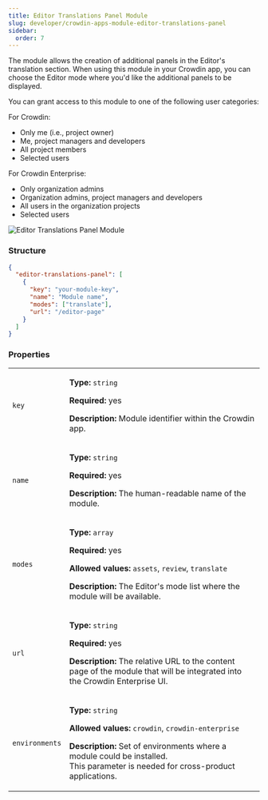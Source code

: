 ```yaml
---
title: Editor Translations Panel Module
slug: developer/crowdin-apps-module-editor-translations-panel
sidebar:
  order: 7
---
```



The module allows the creation of additional panels in the Editor's translation section. When using this module in your Crowdin app, you can choose the Editor mode where you'd like the additional panels to be displayed.

You can grant access to this module to one of the following user categories:

For Crowdin:

* Only me (i.e., project owner)
* Me, project managers and developers
* All project members
* Selected users

For Crowdin Enterprise:

* Only organization admins
* Organization admins, project managers and developers
* All users in the organization projects
* Selected users

<Image src={editorTP} alt="Editor Translations Panel Module" />

### Structure

```json
{
  "editor-translations-panel": [
    {
      "key": "your-module-key",
      "name": "Module name",
      "modes": ["translate"],
      "url": "/editor-page"
    }
  ]
}
```

### Properties

<table>
  <tbody>
    <tr>
      <td><code>key</code></td>
      <td>
        <p><strong>Type:</strong> <code>string</code></p>
        <p><strong>Required:</strong> yes</p>
        <p><strong>Description:</strong> Module identifier within the Crowdin app.</p>
      </td>
    </tr>
    <tr>
      <td><code>name</code></td>
      <td>
        <p><strong>Type:</strong> <code>string</code></p>
        <p><strong>Required:</strong> yes</p>
        <p><strong>Description:</strong> The human-readable name of the module.</p>
      </td>
    </tr>
    <tr>
      <td><code>modes</code></td>
      <td>
        <p><strong>Type:</strong> <code>array</code></p>
        <p><strong>Required:</strong> yes</p>
        <p><strong>Allowed values:</strong> <code>assets</code>, <code>review</code>, <code>translate</code></p>
        <p><strong>Description:</strong> The Editor's mode list where the module will be available.</p>
      </td>
    </tr>
    <tr>
      <td><code>url</code></td>
      <td>
        <p><strong>Type:</strong> <code>string</code></p>
        <p><strong>Required:</strong> yes</p>
        <p><strong>Description:</strong> The relative URL to the content page of the module that will be integrated into the Crowdin Enterprise UI.</p>
      </td>
    </tr>
    <tr>
      <td><code>environments</code></td>
      <td>
        <p><strong>Type:</strong> <code>string</code></p>
        <p><strong>Allowed values:</strong> <code>crowdin</code>, <code>crowdin-enterprise</code></p>
        <p><strong>Description:</strong> Set of environments where a module could be installed.<br/>
        This parameter is needed for cross-product applications.</p>
      </td>
    </tr>
  </tbody>
</table>